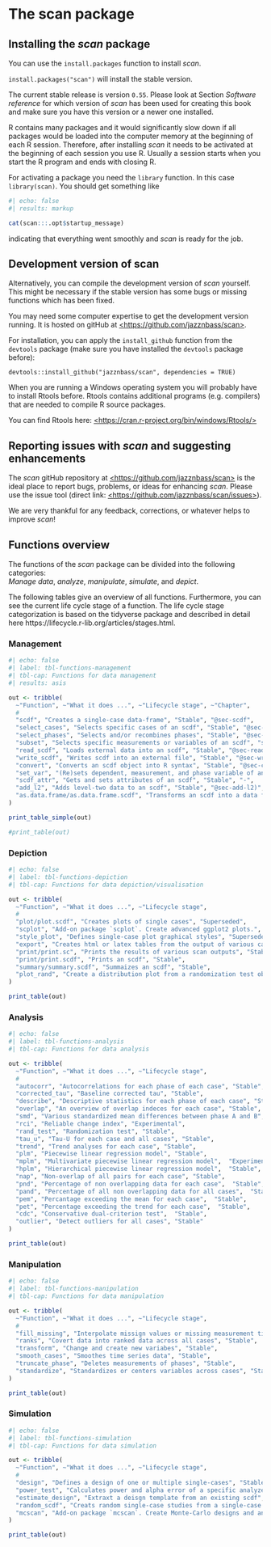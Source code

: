 # The scan package

## Installing the *scan* package

You can use the `install.packages` function to install *scan*.

`install.packages("scan")` will install the stable version.

The current stable release is version `0.55`. Please look at Section *Software reference* for which version of *scan* has been used for creating this book and make sure you have this version or a newer one installed.

R contains many packages and it would significantly slow down if all packages would be loaded into the computer memory at the beginning of each R session. Therefore, after installing *scan* it needs to be activated at the beginning of each session you use R. Usually a session starts when you start the R program and ends with closing R.

For activating a package you need the `library` function. In this case `library(scan)`. You should get something like

```r
#| echo: false
#| results: markup

cat(scan:::.opt$startup_message)
```

indicating that everything went smoothly and *scan* is ready for the job.

## Development version of scan

Alternatively, you can compile the development version of *scan* yourself. This might be necessary if the stable version has some bugs or missing functions which has been fixed.

You may need some computer expertise to get the development version running. It is hosted on gitHub at [\<https://github.com/jazznbass/scan\>](https://github.com/jazznbass/scan){.uri}.

For installation, you can apply the `install_github` function from the `devtools` package (make sure you have installed the `devtools` package before):

`devtools::install_github("jazznbass/scan", dependencies = TRUE)`

When you are running a Windows operating system you will probably have to install Rtools before. Rtools contains additional programs (e.g. compilers) that are needed to compile R source packages.

You can find Rtools here: [\<https://cran.r-project.org/bin/windows/Rtools/\>](https://cran.r-project.org/bin/windows/Rtools/){.uri}

## Reporting issues with *scan* and suggesting enhancements

The *scan* gitHub repository at [\<https://github.com/jazznbass/scan\>](https://github.com/jazznbass/scan){.uri} is the ideal place to report bugs, problems, or ideas for enhancing *scan*. Please use the issue tool (direct link: [\<https://github.com/jazznbass/scan/issues\>](https://github.com/jazznbass/scan/issues){.uri}).

We are very thankful for any feedback, corrections, or whatever helps to improve *scan*!

## Functions overview

The functions of the *scan* package can be divided into the following categories:\
*Manage data*, *analyze*, *manipulate*, *simulate*, and *depict*.

The following tables give an overview of all functions. Furthermore, you can see the current life cycle stage of a function. The life cycle stage categorization is based on the tidyverse package and described in detail here https://lifecycle.r-lib.org/articles/stages.html.

### Management

```r
#| echo: false
#| label: tbl-functions-management
#| tbl-cap: Functions for data management
#| results: asis

out <- tribble(
  ~"Function", ~"What it does ...", ~"Lifecycle stage", ~"Chapter",
  #
  "scdf", "Creates a single-case data-frame", "Stable", "@sec-scdf",
  "select_cases", "Selects specific cases of an scdf", "Stable", "@sec-select-cases)",
  "select_phases", "Selects and/or recombines phases", "Stable", "@sec-select-phases)",
  "subset", "Selects specific measurements or variables of an scdf", "stable", "@sec-subset",
  "read_scdf", "Loads external data into an scdf", "Stable", "@sec-read-scdf)",
  "write_scdf", "Writes scdf into an external file", "Stable", "@sec-write-scdf)",
  "convert", "Converts an scdf object into R syntax", "Stable", "@sec-convert",
  "set_var", "(Re)sets dependent, measurement, and phase variable of an scdf", "Stable", "-",
  "scdf_attr", "Gets and sets attributes of an scdf", "Stable", "-",
  "add_l2", "Adds level-two data to an scdf", "Stable", "@sec-add-l2)",
  "as.data.frame/as.data.frame.scdf", "Transforms an scdf into a data frame", "Stable", "-"
)

print_table_simple(out)

#print_table(out)

```

### Depiction

```r
#| echo: false
#| label: tbl-functions-depiction
#| tbl-cap: Functions for data depiction/visualisation

out <- tribble(
  ~"Function", ~"What it does ...", ~"Lifecycle stage",
  #
  "plot/plot.scdf", "Creates plots of single cases", "Superseded",
  "scplot", "Add-on package `scplot`. Create advanced ggplot2 plots.", "Experimental",
  "style_plot", "Defines single-case plot graphical styles", "Superseded",
  "export", "Creates html or latex tables from the output of various can functions", "Experimental",
  "print/print.sc", "Prints the results of various scan outputs", "Stable",
  "print/print.scdf", "Prints an scdf", "Stable",
  "summary/summary.scdf", "Summaizes an scdf", "Stable",
  "plot_rand", "Create a distribution plot from a randomization test obejct", "Experimental"
)

print_table(out)

```

### Analysis

```r
#| echo: false
#| label: tbl-functions-analysis
#| tbl-cap: Functions for data analysis

out <- tribble(
  ~"Function", ~"What it does ...", ~"Lifecycle stage",
  #
  "autocorr", "Autocorrelations for each phase of each case", "Stable",
  "corrected_tau", "Baseline corrected tau", "Stable",
  "describe", "Descriptive statistics for each phase of each case", "Stable",
  "overlap", "An overview of overlap indeces for each case", "Stable",
  "smd", "Various standardized mean differences between phase A and B", "Stable",
  "rci", "Reliable change index", "Experimental",
  "rand_test", "Randomization test", "Stable",
  "tau_u", "Tau-U for each case and all cases", "Stable",
  "trend", "Trend analyses for each case", "Stable",
  "plm", "Piecewise linear regression model", "Stable",
  "mplm", "Multivariate piecewise linear regression model",  "Experimental",
  "hplm", "Hierarchical piecewise linear regression model",  "Stable",
  "nap", "Non-overlap of all pairs for each case", "Stable",
  "pnd", "Percentage of non overlapping data for each case",  "Stable",
  "pand", "Percentage of all non overlapping data for all cases",  "Stable",
  "pem", "Percantage exceeding the mean for each case",  "Stable",
  "pet", "Percentage exceeding the trend for each case",  "Stable",
  "cdc", "Conservative dual-criterion test",  "Stable",
  "outlier", "Detect outliers for all cases", "Stable"
)

print_table(out)

```

### Manipulation

```r
#| echo: false
#| label: tbl-functions-manipulation
#| tbl-cap: Functions for data manipulation

out <- tribble(
  ~"Function", ~"What it does ...", ~"Lifecycle stage",
  #
  "fill_missing", "Interpolate missign values or missing measurement times", "Stable",
  "ranks", "Covert data into ranked data across all cases", "Stable",
  "transform", "Change and create new variabes", "Stable",
  "smooth_cases", "Smoothes time series data", "Stable",
  "truncate_phase", "Deletes measurements of phases", "Stable",
  "standardize", "Standardizes or centers variables across cases", "Stable"
)

print_table(out)

```

### Simulation

```r
#| echo: false
#| label: tbl-functions-simulation
#| tbl-cap: Functions for data simulation

out <- tribble(
  ~"Function", ~"What it does ...", ~"Lifecycle stage",
  #
  "design", "Defines a design of one or multiple single-cases", "Stable",
  "power_test", "Calculates power and alpha error of a specific analyzes for a specific single-case design", "Stable",
  "estimate_design", "Extraxt a deisgn template from an existing scdf", "Experimental",
  "random_scdf", "Creats random single-case studies from a single-case design", "Stable",
  "mcscan", "Add-on package `mcscan`. Create Monte-Carlo designs and analyses with `scan`", "(Upcoming not yet functioning)"
)

print_table(out)

```
